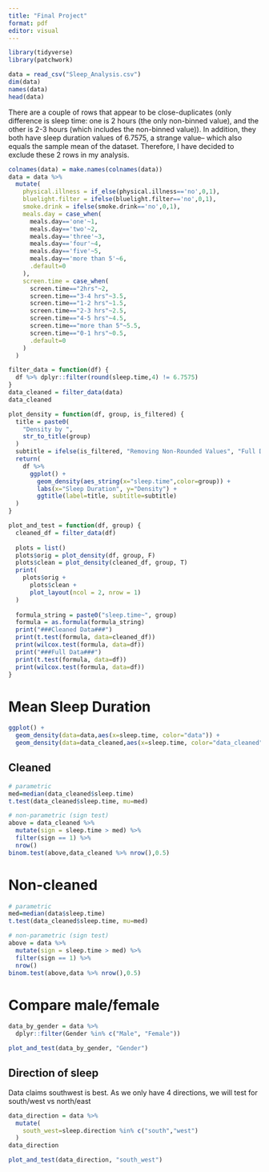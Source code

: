 ```yaml
---
title: "Final Project"
format: pdf
editor: visual
---
```


```r
library(tidyverse)
library(patchwork)
```


```r
data = read_csv("Sleep_Analysis.csv")
dim(data)
names(data)
head(data)
```
There are a couple of rows that appear to be close-duplicates (only difference is sleep time: one is 2 hours (the only non-binned value), and the other is 2-3 hours (which includes the non-binned value)). In addition, they both have sleep duration values of 6.7575, a strange value-- which also equals the sample mean of the dataset. Therefore, I have decided to exclude these 2 rows in my analysis.

```r
colnames(data) = make.names(colnames(data))
data = data %>%
  mutate(
    physical.illness = if_else(physical.illness=='no',0,1),
    bluelight.filter = ifelse(bluelight.filter=='no',0,1),
    smoke.drink = ifelse(smoke.drink=='no',0,1),
    meals.day = case_when(
      meals.day=='one'~1,
      meals.day=='two'~2,
      meals.day=='three'~3,
      meals.day=='four'~4,
      meals.day=='five'~5,
      meals.day=='more than 5'~6,
      .default=0
    ),
    screen.time = case_when(
      screen.time=="2hrs"~2,
      screen.time=="3-4 hrs"~3.5,
      screen.time=="1-2 hrs"~1.5,
      screen.time=="2-3 hrs"~2.5,
      screen.time=="4-5 hrs"~4.5,
      screen.time=="more than 5"~5.5,
      screen.time=="0-1 hrs"~0.5,
      .default=0
    )
  )
```

```r
filter_data = function(df) {
  df %>% dplyr::filter(round(sleep.time,4) != 6.7575)
}
data_cleaned = filter_data(data)
data_cleaned
```

```r
plot_density = function(df, group, is_filtered) {
  title = paste0(
    "Density by ",
    str_to_title(group)
  )
  subtitle = ifelse(is_filtered, "Removing Non-Rounded Values", "Full Data")
  return(
    df %>% 
      ggplot() +
        geom_density(aes_string(x="sleep.time",color=group)) +
        labs(x="Sleep Duration", y="Density") +
        ggtitle(label=title, subtitle=subtitle)
  )
}

plot_and_test = function(df, group) {
  cleaned_df = filter_data(df)
  
  plots = list()
  plots$orig = plot_density(df, group, F)
  plots$clean = plot_density(cleaned_df, group, T)
  print(
    plots$orig + 
      plots$clean + 
      plot_layout(ncol = 2, nrow = 1)
  )
  
  formula_string = paste0("sleep.time~", group)
  formula = as.formula(formula_string)
  print("###Cleaned Data###")
  print(t.test(formula, data=cleaned_df))
  print(wilcox.test(formula, data=df))
  print("###Full Data###")
  print(t.test(formula, data=df))
  print(wilcox.test(formula, data=df))
}
```


# Mean Sleep Duration

```r
ggplot() +
  geom_density(data=data,aes(x=sleep.time, color="data")) +
  geom_density(data=data_cleaned,aes(x=sleep.time, color="data_cleaned"))
```

## Cleaned
```r
# parametric
med=median(data_cleaned$sleep.time)
t.test(data_cleaned$sleep.time, mu=med)

# non-parametric (sign test)
above = data_cleaned %>% 
  mutate(sign = sleep.time > med) %>% 
  filter(sign == 1) %>% 
  nrow()
binom.test(above,data_cleaned %>% nrow(),0.5)
```
# Non-cleaned
```r
# parametric
med=median(data$sleep.time)
t.test(data_cleaned$sleep.time, mu=med)

# non-parametric (sign test)
above = data %>% 
  mutate(sign = sleep.time > med) %>% 
  filter(sign == 1) %>% 
  nrow()
binom.test(above,data %>% nrow(),0.5)
```

# Compare male/female
```r
data_by_gender = data %>% 
  dplyr::filter(Gender %in% c("Male", "Female"))

plot_and_test(data_by_gender, "Gender")
```
## Direction of sleep
Data claims southwest is best. As we only have 4 directions, we will test for south/west vs north/east
```r
data_direction = data %>% 
  mutate(
    south_west=sleep.direction %in% c("south","west")
  )
data_direction

plot_and_test(data_direction, "south_west")
```

